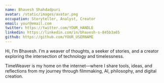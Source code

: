 ```yaml
---
name: Bhavesh Shahdadpuri
avatar: /static/images/avatar.png
occupation: Storyteller, Analyst, Creator
email: your@email.com
twitter: https://twitter.com/YOUR_HANDLE
linkedin: https://linkedin.com/in/bhavesh-s-845b3a65
github: https://github.com/YOUR_USERNAME
---
```


Hi, I’m Bhavesh. I’m a weaver of thoughts, a seeker of stories, and a creator exploring the intersection of technology and timelessness.

TimeWeaver is my home on the internet—where I share tools, ideas, and reflections from my journey through filmmaking, AI, philosophy, and digital creation.
